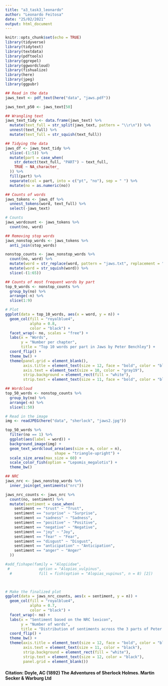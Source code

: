 ```yaml
---
title: "a3_task3_leonardo"
author: "Leonardo Feitosa"
date: "25/02/2021"
output: html_document
---
```


```r
knitr::opts_chunk$set(echo = TRUE)
library(tidyverse)
library(tidytext)
library(textdata)
library(pdftools)
library(ggrepel)
library(ggwordcloud)
library(fishualize)
library(here)
library(jpeg)
library(ggpubr)
```


```r
## Read in the data 
jaws_text <- pdf_text(here("data", "jaws.pdf"))

jaws_text_p50 <- jaws_text[50]
```



```r
## Wrangling text
jaws_text_tidy <- data.frame(jaws_text) %>% 
  mutate(text_full = str_split(jaws_text, pattern = "\\r\n")) %>% 
  unnest(text_full) %>% 
  mutate(text_full = str_squish(text_full))
```




```r
## Tidying the data
jaws_df <- jaws_text_tidy %>% 
  slice(-(1:5)) %>% 
  mutate(part = case_when(
    str_detect(text_full, "PART") ~ text_full,
    TRUE ~ NA_character_
  )) %>% 
  fill(part) %>% 
  separate(col = part, into = c("pt", "no"), sep = " ") %>% 
  mutate(no = as.numeric(no))
```



```r
## Counts of words
jaws_tokens <- jaws_df %>% 
  unnest_tokens(word, text_full) %>% 
  select(-jaws_text)

# Counts
jaws_wordcount <- jaws_tokens %>% 
  count(no, word)
```



```r
## Removing stop words
jaws_nonstop_words <- jaws_tokens %>% 
  anti_join(stop_words)

nonstop_counts <- jaws_nonstop_words %>% 
  count(no, word) %>% 
  mutate(word = str_replace(word, pattern = "jaws.txt", replacement = "")) %>%
  mutate(word = str_squish(word)) %>% 
  slice(-(1:65))
```



```r
## Counts of most frequent words by part
top_9_words <- nonstop_counts %>% 
  group_by(no) %>% 
  arrange(-n) %>%
  slice(1:9) 

# Plot
ggplot(data = top_10_words, aes(x = word, y = n)) +
  geom_col(fill = "royalblue4",
           alpha = 0.8,
           color = "black") +
  facet_wrap(~ no, scales = "free") +
  labs(x = "Words",
       y = "Number per chapter",
       title = "Top 10 words per part in Jaws by Peter Benchley") +
  coord_flip() +
  theme_bw() +
  theme(panel.grid = element_blank(),
        axis.title = element_text(size = 12, face = "bold", color = "black"),
        axis.text = element_text(size = 10, color = "gray19"),
        strip.background = element_rect(fill = "white"),
        strip.text = element_text(size = 11, face = "bold", color = "black"))
```



```r
## Wordcloud
top_50_words <- nonstop_counts %>% 
  group_by(no) %>% 
  arrange(-n) %>% 
  slice(1:50)

# Read in the image
img <- readJPEG(here("data", "sherlock", "jaws2.jpg"))

top_50_words %>% 
  filter(no == 1) %>% 
  ggplot(aes(label = word)) +
  background_image(img) +
  geom_text_wordcloud_area(aes(size = n, color = n),
                      shape = "triangle-upright") +
  scale_size_area(max_size = 60) +
  scale_color_fish(option = "Lepomis_megalotis") +
  theme_bw()

```


```r
## NRC
jaws_nrc <- jaws_nonstop_words %>% 
  inner_join(get_sentiments("nrc"))
```

```r
jaws_nrc_counts <- jaws_nrc %>% 
  count(no, sentiment) %>% 
  mutate(sentiment = case_when(
    sentiment == "trust" ~ "Trust",
    sentiment == "surprise" ~ "Surprise",
    sentiment == "sadness" ~ "Sadness",
    sentiment == "positive" ~ "Positive",
    sentiment == "negative" ~ "Negative",
    sentiment == "joy" ~ "Joy",
    sentiment == "fear" ~ "Fear",
    sentiment == "disgust" ~ "Disgust",
    sentiment == "anticipation" ~ "Anticipation",
    sentiment == "anger" ~ "Anger"
  ))

#add_fishape(family = "Alopiidae",
 #             option = "Alopias_vulpinus",
  #            fill = fish(option = "Alopias_vupinus", n = 8) [2])
  


# Make the finalized plot
ggplot(data = jaws_nrc_counts, aes(x = sentiment, y = n)) +
  geom_col(fill = "royalblue4",
           alpha = 0.7,
           color = "black") +
  facet_wrap(~ no) +
  labs(x = "Sentiment based on the NRC lexicon",
       y = "Number of words",
       title = "Distribution of sentiments across the 3 parts of Peter Benchley's Jaws novel") +
  coord_flip() +
  theme_bw() +
  theme(axis.title = element_text(size = 12, face = "bold", color = "black"),
        axis.text = element_text(size = 11, color = "black"),
        strip.background = element_rect(fill = "white"),
        strip.text = element_text(size = 12, color = "black"),
        panel.grid = element_blank())
```



#### Citation: Doyle, AC (1892) The Adventures of Sherlock Holmes. Martin Secker & Warburg Ltd














